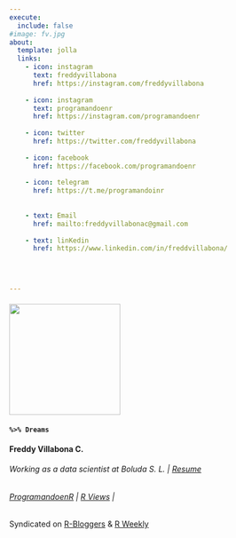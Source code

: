 ```yaml
---
execute:
  include: false
#image: fv.jpg
about:
  template: jolla
  links:
    - icon: instagram
      text: freddyvillabona
      href: https://instagram.com/freddyvillabona
      
    - icon: instagram
      text: programandoenr
      href: https://instagram.com/programandoenr
      
    - icon: twitter
      href: https://twitter.com/freddyvillabona
      
    - icon: facebook
      href: https://facebook.com/programandoenr
      
    - icon: telegram
      href: https://t.me/programandoinr
      
      
    - text: Email
      href: mailto:freddyvillabonac@gmail.com
      
    - text: linKedin
      href: https://www.linkedin.com/in/freddvillabona/
  

      

---
```


#### ![](a.jpg){width="200"}

#### **`%>% Dreams`**

**Freddy Villabona C.**

###### Working as a data scientist at Boluda S. L. \| [Resume](https://docs.google.com/document/d/1tK3Pr6gwD0YipuBWaxsrwVTeCnOuY7V82V6s0LOSIXk/edit?usp=sharing "Resume (ES)")

###### [ProgramandoenR](https://freddyvillabona.github.io/fv/programandoenr.html) \| [R Views](https://rviews.rstudio.com/) \|

Syndicated on [R-Bloggers](https://www.r-bloggers.com/author/dreams/) & [R Weekly](https://rweekly.org/)
